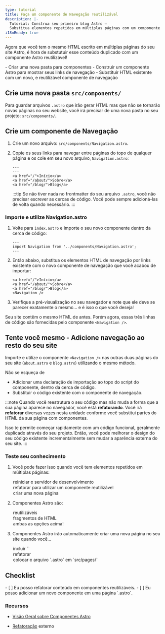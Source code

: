 ```yaml
---
type: tutorial
title: Faça um componente de Navegação reutilizável
description: |-
  Tutorial: Construa seu primeiro blog Astro —
  Substitua elementos repetidos em múltiplas páginas com um componente reutilizável
i18nReady: true
---
```




Agora que você tem o mesmo HTML escrito em múltiplas páginas do seu site Astro, é hora de substutuir esse conteúdo duplicado com um componente Astro reutilizável!

<PreCheck>
  - Criar uma nova pasta para componentes
  - Construir um componente Astro para mostrar seus links de navegação
  - Substituir HTML existente com um novo, e reutilizável componente de navegação
</PreCheck>

## Crie uma nova pasta `src/components/`

Para guardar arquivos `.astro` que irão gerar HTML mas que não se tornarão novas páginas no seu website, você irá precisar de uma nova pasta no seu projeto: `src/components/`. 


## Crie um componente de Navegação

1. Crie um novo arquivo: `src/components/Navigation.astro`.

2. Copie os seus links para navegar entre páginas do topo de qualquer página e os cole em seu novo arquivo, `Navigation.astro`:

    ```astro title="src/components/Navigation.astro" "---"
    ---
    ---
    <a href="/">Início</a>
    <a href="/about/">Sobre</a>
    <a href="/blog/">Blog</a>
    ```
    :::tip
    Se não tiver nada no frontmatter do seu arquivo `.astro`, você não precisar escrever as cercas de código. Você pode sempre adicioná-las de volta quando necessário.
    :::

### Importe e utilize Navigation.astro

1. Volte para `index.astro` e importe o seu novo componente dentro da cerca de código:

    ```astro title="src/pages/index.astro"
    ---
    import Navigation from '../components/Navigation.astro';
    ---
    ```

2. Então abaixo, substitua os elementos HTML de navegação por links existente com o novo componente de navegação que você acabou de importar:

    ```astro title="src/pages/index.astro" del={1-3} ins={4}
    <a href="/">Início</a>
    <a href="/about/">Sobre</a>
    <a href="/blog/">Blog</a>
    <Navigation />
    ```

3. Verifique a pré-visualização no seu navegador e note que ele deve se parecer exatamente o mesmo... e é isso o que você deseja! 

Seu site contêm o mesmo HTML de antes. Porém agora, essas três linhas de código são fornecidas pelo componente
`<Navigation />`. 

<Box icon="puzzle-piece">

## Tente você mesmo - Adicione navegação ao resto do seu site

Importe e utilize o componente `<Navigation />` nas outras duas páginas do seu site (`about.astro` e `blog.astro`) utilizando o mesmo método.

Não se esqueça de
- Adicionar uma declaração de importação ao topo do script do componente, dentro da cerca de código.
- Substituir o código existente com o componente de navegação.

</Box>

:::note
Quando você reestrutura o seu código mas não muda a forma que a sua página aparece no navegador, você está **refatorando**. Você irá **refatorar** diversas vezes nesta unidade conforme você substitui partes do HTML da sua página com componentes. 

Isso te permite começar rapidamente com um código funcional, geralmente duplicado através do seu projeto. Então, você pode melhorar o design do seu código existente incrementalmente sem mudar a aparência externa do seu site.
:::



<Box icon="question-mark">

### Teste seu conhecimento



1. Você pode fazer isso quando você tem elementos repetidos em múltiplas páginas:
    <MultipleChoice>
      <Option>
        reiniciar o servidor de desenvolvimento
      </Option>
      <Option isCorrect>
        refatorar para utilizar um componente reutilizável
      </Option>
      <Option>
        criar uma nova página
      </Option>
    </MultipleChoice>

2. Componentes Astro são:
    <MultipleChoice>
      <Option>
        reutilizáveis
      </Option>
      <Option>
        fragmentos de HTML
      </Option>
      <Option isCorrect>
        ambas as opções acima!
      </Option>
    </MultipleChoice>

3. Componentes Astro irão automaticamente criar uma nova página no seu site quando você...
    <MultipleChoice>
      <Option>
        incluir `<html></html>`
      </Option>
      <Option>
        refatorar
      </Option>
      <Option isCorrect>
        colocar o arquivo `.astro` em `src/pages/`
      </Option>
    </MultipleChoice>
</Box>

<Box icon="check-list">

## Checklist

<Checklist>
- [ ] Eu posso refatorar conteúdo em componentes reutilizáveis.
- [ ] Eu posso adicionar um novo componente em uma página `.astro`.
</Checklist>

</Box>

### Recursos 

- [Visão Geral sobre Componentes Astro](/pt-br/basics/astro-components/)

- [Refatoração](https://refactoring.com/) <Badge>externo</Badge>
